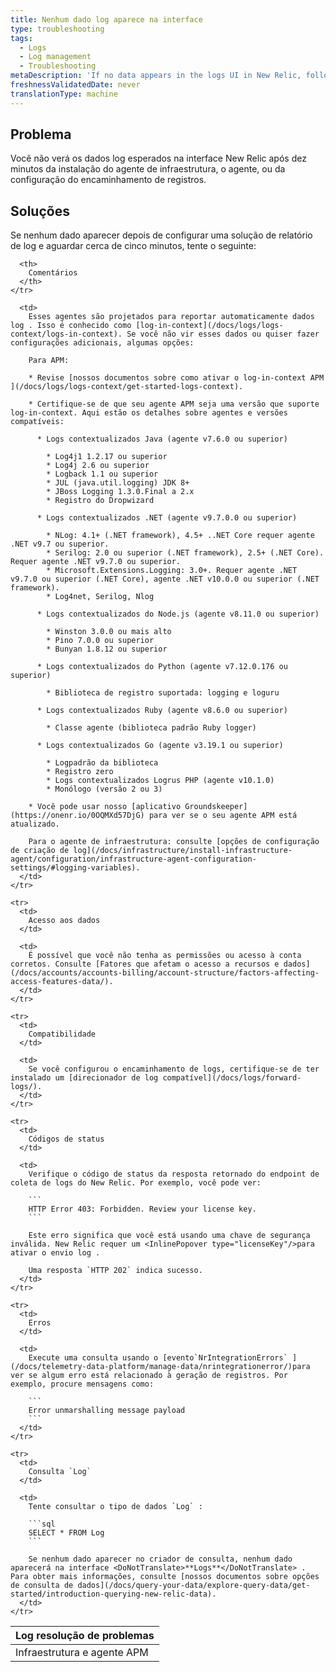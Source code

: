 ```yaml
---
title: Nenhum dado log aparece na interface
type: troubleshooting
tags:
  - Logs
  - Log management
  - Troubleshooting
metaDescription: 'If no data appears in the logs UI in New Relic, follow these troubleshooting tips.'
freshnessValidatedDate: never
translationType: machine
---
```


## Problema

Você não verá os dados log esperados na interface New Relic após dez minutos da instalação do agente de infraestrutura, o <InlinePopover type="apm"/>agente, ou da configuração do encaminhamento de registros.

## Soluções

Se nenhum dado aparecer depois de configurar uma solução de relatório de log e aguardar cerca de cinco minutos, tente o seguinte:

<table>
  <thead>
    <tr>
      <th>
        Log resolução de problemas
      </th>

      <th>
        Comentários
      </th>
    </tr>
  </thead>

  <tbody>
    <tr>
      <td>
        Infraestrutura e agente APM
      </td>

      <td>
        Esses agentes são projetados para reportar automaticamente dados log . Isso é conhecido como [log-in-context](/docs/logs/logs-context/logs-in-context). Se você não vir esses dados ou quiser fazer configurações adicionais, algumas opções:

        Para APM:

        * Revise [nossos documentos sobre como ativar o log-in-context APM ](/docs/logs/logs-context/get-started-logs-context).

        * Certifique-se de que seu agente APM seja uma versão que suporte log-in-context. Aqui estão os detalhes sobre agentes e versões compatíveis:

          * Logs contextualizados Java (agente v7.6.0 ou superior)

            * Log4j1 1.2.17 ou superior
            * Log4j 2.6 ou superior
            * Logback 1.1 ou superior
            * JUL (java.util.logging) JDK 8+
            * JBoss Logging 1.3.0.Final a 2.x
            * Registro do Dropwizard

          * Logs contextualizados .NET (agente v9.7.0.0 ou superior)

            * NLog: 4.1+ (.NET framework), 4.5+ ..NET Core requer agente .NET v9.7 ou superior.
            * Serilog: 2.0 ou superior (.NET framework), 2.5+ (.NET Core). Requer agente .NET v9.7.0 ou superior.
            * Microsoft.Extensions.Logging: 3.0+. Requer agente .NET v9.7.0 ou superior (.NET Core), agente .NET v10.0.0 ou superior (.NET framework).
            * Log4net, Serilog, Nlog

          * Logs contextualizados do Node.js (agente v8.11.0 ou superior)

            * Winston 3.0.0 ou mais alto
            * Pino 7.0.0 ou superior
            * Bunyan 1.8.12 ou superior

          * Logs contextualizados do Python (agente v7.12.0.176 ou superior)

            * Biblioteca de registro suportada: logging e loguru

          * Logs contextualizados Ruby (agente v8.6.0 ou superior)

            * Classe agente (biblioteca padrão Ruby logger)

          * Logs contextualizados Go (agente v3.19.1 ou superior)

            * Logpadrão da biblioteca
            * Registro zero
            * Logs contextualizados Logrus PHP (agente v10.1.0)
            * Monólogo (versão 2 ou 3)

        * Você pode usar nosso [aplicativo Groundskeeper](https://onenr.io/0OQMXd57DjG) para ver se o seu agente APM está atualizado.

        Para o agente de infraestrutura: consulte [opções de configuração de criação de log](/docs/infrastructure/install-infrastructure-agent/configuration/infrastructure-agent-configuration-settings/#logging-variables).
      </td>
    </tr>

    <tr>
      <td>
        Acesso aos dados
      </td>

      <td>
        É possível que você não tenha as permissões ou acesso à conta corretos. Consulte [Fatores que afetam o acesso a recursos e dados](/docs/accounts/accounts-billing/account-structure/factors-affecting-access-features-data/).
      </td>
    </tr>

    <tr>
      <td>
        Compatibilidade
      </td>

      <td>
        Se você configurou o encaminhamento de logs, certifique-se de ter instalado um [direcionador de log compatível](/docs/logs/forward-logs/).
      </td>
    </tr>

    <tr>
      <td>
        Códigos de status
      </td>

      <td>
        Verifique o código de status da resposta retornado do endpoint de coleta de logs do New Relic. Por exemplo, você pode ver:

        ```
        HTTP Error 403: Forbidden. Review your license key.
        ```

        Este erro significa que você está usando uma chave de segurança inválida. New Relic requer um <InlinePopover type="licenseKey"/>para ativar o envio log .

        Uma resposta `HTTP 202` indica sucesso.
      </td>
    </tr>

    <tr>
      <td>
        Erros
      </td>

      <td>
        Execute uma consulta usando o [evento`NrIntegrationErrors` ](/docs/telemetry-data-platform/manage-data/nrintegrationerror/)para ver se algum erro está relacionado à geração de registros. Por exemplo, procure mensagens como:

        ```
        Error unmarshalling message payload
        ```
      </td>
    </tr>

    <tr>
      <td>
        Consulta `Log`
      </td>

      <td>
        Tente consultar o tipo de dados `Log` :

        ```sql
        SELECT * FROM Log
        ```

        Se nenhum dado aparecer no criador de consulta, nenhum dado aparecerá na interface <DoNotTranslate>**Logs**</DoNotTranslate> . Para obter mais informações, consulte [nossos documentos sobre opções de consulta de dados](/docs/query-your-data/explore-query-data/get-started/introduction-querying-new-relic-data).
      </td>
    </tr>
  </tbody>
</table>
